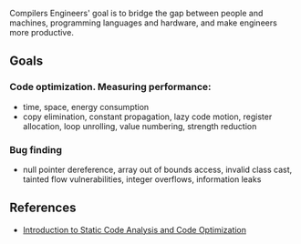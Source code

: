 Compilers Engineers' goal is to bridge the gap between people and machines, programming languages and hardware, and make engineers more productive.

## Goals

### Code optimization. Measuring performance:

- time, space, energy consumption
- copy elimination, constant propagation, lazy code motion, register allocation, loop unrolling, value numbering, strength reduction

### Bug finding

- null pointer dereference, array out of bounds access, invalid class cast, tainted flow vulnerabilities, integer overflows, information leaks

## References

- [Introduction to Static Code Analysis and Code Optimization](https://www.youtube.com/watch?v=te2iYyZfckg&list=PLC-dUCVQghfdu7AG5f_p4oRyKgjDuoAWU&index=1&ab_channel=FernandoMagnoQuintaoPereira)

